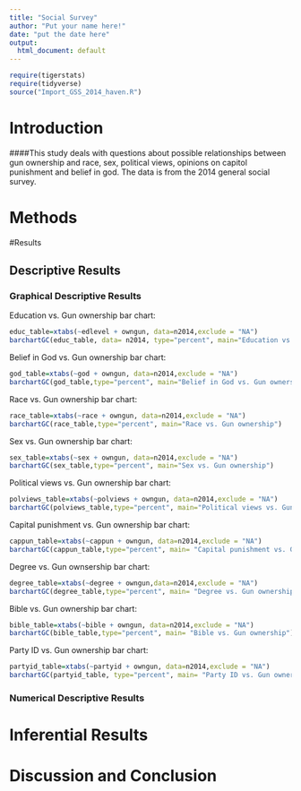 ```yaml
---
title: "Social Survey"
author: "Put your name here!"
date: "put the date here"
output:
  html_document: default
---
```


```r
require(tigerstats)
require(tidyverse)
source("Import_GSS_2014_haven.R")
```
<!-- We recommend you use git branches -- create a separate branch for each major section i.e. Introduction, Methods, Results, Inferential Results, and Discussion and Conclusions - leave the YAML block untouched until the final merge where you put in your own name !-->

# Introduction

<!--In this section you explain what you are trying to show.  Where did the data come from?  What is the research or other question you are trying to answer?!-->   

####This study deals with questions about possible relationships between gun ownership and race, sex, political views, opinions on capitol punishment and belief in god. The data is from the 2014 general social survey.



# Methods

<!--Decide on your methods:  use "variable analysis" or other appropriate descriptors.  Make sure to choose at least one graphical method and at least one numerical method.!-->

#Results

<!--Divide this section into two sub-sections:  One for your descriptive  results and one for your inferential results.!-->

## Descriptive Results

### Graphical Descriptive Results

<!--Graphical results here.  Make sure to show your code.  Provide appropriate labels for axes, giving units if possible, and provide a good title for the graph, too.  Use the graphical results to describe the patterns if any that exist in the data as focused toward the research question!-->

Education vs. Gun ownership bar chart: 

```r
educ_table=xtabs(~edlevel + owngun, data=n2014,exclude = "NA")
barchartGC(educ_table, data= n2014, type="percent", main="Education vs. Gun ownership")
```

Belief in God vs. Gun ownership bar chart: 

```r
god_table=xtabs(~god + owngun, data=n2014,exclude = "NA")
barchartGC(god_table,type="percent", main="Belief in God vs. Gun ownership")
```

Race vs. Gun ownership bar chart: 

```r
race_table=xtabs(~race + owngun, data=n2014,exclude = "NA")
barchartGC(race_table,type="percent", main="Race vs. Gun ownership")
```

Sex vs. Gun ownership bar chart: 

```r
sex_table=xtabs(~sex + owngun, data=n2014,exclude = "NA")
barchartGC(sex_table,type="percent", main="Sex vs. Gun ownership")
```

Political views vs. Gun ownership bar chart: 

```r
polviews_table=xtabs(~polviews + owngun, data=n2014,exclude = "NA")
barchartGC(polviews_table,type="percent", main="Political views vs. Gun ownership")
```

Capital punishment vs. Gun ownership bar chart: 

```r
cappun_table=xtabs(~cappun + owngun, data=n2014,exclude = "NA")
barchartGC(cappun_table,type="percent", main= "Capital punishment vs. Gun ownership")
```

Degree vs. Gun ownsership bar chart: 

```r
degree_table=xtabs(~degree + owngun,data=n2014,exclude = "NA")
barchartGC(degree_table,type="percent", main= "Degree vs. Gun ownership")
```

Bible vs. Gun ownership bar chart: 

```r
bible_table=xtabs(~bible + owngun, data=n2014,exclude = "NA")
barchartGC(bible_table,type="percent", main= "Bible vs. Gun ownership")
```

Party ID vs. Gun ownership bar chart: 

```r
partyid_table=xtabs(~partyid + owngun, data=n2014,exclude = "NA")
barchartGC(partyid_table, type="percent", main= "Party ID vs. Gun ownership")
```


### Numerical Descriptive Results

<!--Numerical results go here. Use the numerical results to describe the patterns if any that exist in the data as focused toward the research question!-->

# Inferential Results

<!--State hypothesis clearly.  Make sure your discussion of the inferential test covers all the aspects that the test output produces, such as test statistic, p-value etc.  Make a decision about the null hypothesis, explain the assumptions on which the selected test/procedure was based, and why the chosen procedure satisfys the assumptions and is appropriate to answer the research question!-->


# Discussion and Conclusion

<!--Discussion and conclusion here.  If you found a relationship be sure to consider whether the relationship occurs because one of the variables causes the other, or whether they perhasps are related for some other reason.  Watch the chapter 6 videos from the GeorgeTown videos collection.!-->
